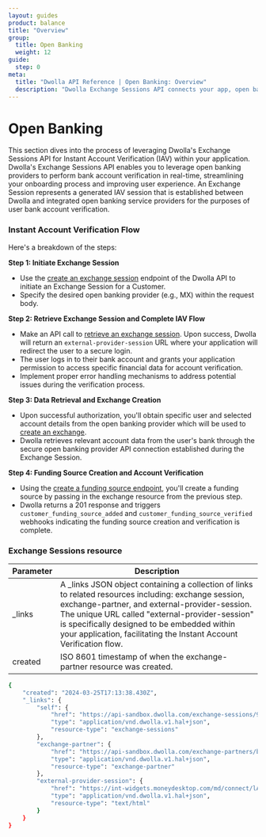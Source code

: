 ```yaml
---
layout: guides
product: balance
title: "Overview"
group:
  title: Open Banking
  weight: 12
guide:
  step: 0
meta:
  title: "Dwolla API Reference | Open Banking: Overview"
  description: "Dwolla Exchange Sessions API connects your app, open banking providers and user banks. Streamline onboarding with instant account verification and leverage Dwolla's pre-integrated solutions."
---
```


# Open Banking

This section dives into the process of leveraging Dwolla's Exchange Sessions API for Instant Account Verification (IAV) within your application. Dwolla's Exchange Sessions API enables you to leverage open banking providers to perform bank account verification in real-time, streamlining your onboarding process and improving user experience. An Exchange Session represents a generated IAV session that is established between Dwolla and integrated open banking service providers for the purposes of user bank account verification.

### Instant Account Verification Flow

Here's a breakdown of the steps:

**Step 1: Initiate Exchange Session**

- Use the [create an exchange session](/docs/balance/api-reference/exchanges/create-exchange-session-for-a-customer) endpoint of the Dwolla API to initiate an Exchange Session for a Customer.
- Specify the desired open banking provider (e.g., MX) within the request body.

**Step 2: Retrieve Exchange Session and Complete IAV Flow**

- Make an API call to [retrieve an exchange session](/docs/balance/api-reference/open-banking/retrieve-an-exchange-session). Upon success, Dwolla will return an `external-provider-session` URL where your application will redirect the user to a secure login.
- The user logs in to their bank account and grants your application permission to access specific financial data for account verification.
- Implement proper error handling mechanisms to address potential issues during the verification process.

**Step 3: Data Retrieval and Exchange Creation**

- Upon successful authorization, you'll obtain specific user and selected account details from the open banking provider which will be used to [create an exchange](/docs/balance/api-reference/exchanges/create-exchange-for-a-customer).
- Dwolla retrieves relevant account data from the user's bank through the secure open banking provider API connection established during the Exchange Session.

**Step 4: Funding Source Creation and Account Verification**

- Using the [create a funding source endpoint](/docs/balance/api-reference/funding-sources/create-funding-source-for-customer), you'll create a funding source by passing in the exchange resource from the previous step.
- Dwolla returns a 201 response and triggers `customer_funding_source_added` and `customer_funding_source_verified` webhooks indicating the funding source creation and verification is complete.

### Exchange Sessions resource

| Parameter | Description                                                                                                                                                                                                                                                                                                                      |
| --------- | -------------------------------------------------------------------------------------------------------------------------------------------------------------------------------------------------------------------------------------------------------------------------------------------------------------------------------- |
| \_links   | A \_links JSON object containing a collection of links to related resources including: exchange session, exchange-partner, and external-provider-session. The unique URL called "external-provider-session" is specifically designed to be embedded within your application, facilitating the Instant Account Verification flow. |
| created   | ISO 8601 timestamp of when the exchange-partner resource was created.                                                                                                                                                                                                                                                            |

```bash
{
    "created": "2024-03-25T17:13:38.430Z",
    "_links": {
        "self": {
            "href": "https://api-sandbox.dwolla.com/exchange-sessions/9b7fb629-0fad-44f4-8c5e-44c25a0bfa8e",
            "type": "application/vnd.dwolla.v1.hal+json",
            "resource-type": "exchange-sessions"
        },
        "exchange-partner": {
            "href": "https://api-sandbox.dwolla.com/exchange-partners/bca8d065-49a5-475b-a6b4-509bc8504d22",
            "type": "application/vnd.dwolla.v1.hal+json",
            "resource-type": "exchange-partner"
        },
        "external-provider-session": {
            "href": "https://int-widgets.moneydesktop.com/md/connect/lAfkc7m897s3t1ks9mmwyj4ry7Zq0xql4grzAg1kz77x7c9jrwls1t22w6xt8d2lsxx9zpqv30js3wswfdwcrpAsqgbAfkqwpksp7c2chsx167xy90Asfc67dkj9y48y8p142xw3yp4x5l9t9gkk6m3yk5vwsvyq2qq7w9trszxwdl14lmkg7l6949bn5n41chdkbnxycy40n9b6fkbdwl6qt5wl107k1x8srvlkpz325p412x9tkyA5clf39109lsfrgz2lkgsvntqf7l0zzwb5hl658gdjbxwhb52krwybnbdAqfq69cdy54l05jkvfwyf01q89x48jtgtx290lzjdfcty1lwb8d648wns/eyJ1aV9tZXNzYWdlX3ZlcnNpb24iOjQsInVpX21lc3NhZ2Vfd2Vidmlld191cmxfc2NoZW1lIjoibXgiLCJtb2RlIjoidmVyaWZpY2F0aW9uIn0%3D",
            "type": "application/vnd.dwolla.v1.hal+json",
            "resource-type": "text/html"
        }
    }
}
```
